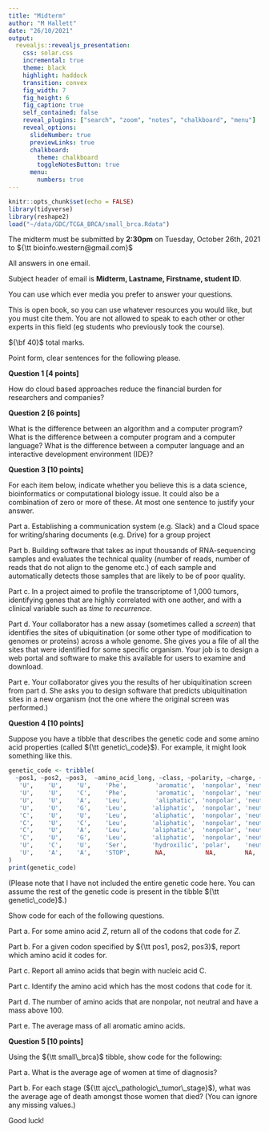 ```yaml
---
title: "Midterm"
author: "M Hallett"
date: "26/10/2021"
output: 
  revealjs::revealjs_presentation:
    css: solar.css
    incremental: true
    theme: black
    highlight: haddock
    transition: convex
    fig_width: 7
    fig_height: 6
    fig_caption: true
    self_contained: false
    reveal_plugins: ["search", "zoom", "notes", "chalkboard", "menu"]
    reveal_options:
      slideNumber: true
      previewLinks: true
      chalkboard: 
        theme: chalkboard
        toggleNotesButton: true
      menu:
        numbers: true
---
```


```r
knitr::opts_chunk$set(echo = FALSE)
library(tidyverse)
library(reshape2)
load("~/data/GDC/TCGA_BRCA/small_brca.Rdata")
```

The midterm must be submitted by __2:30pm__ on Tuesday, October 26th, 2021 to ${\tt bioinfo.western@gmail.com}$

All answers in one email. 

Subject header of email is __Midterm, Lastname, Firstname, student ID__.

You can use which ever media you prefer to answer your questions.

This is open book, so you can use whatever resources you would like, but you must cite them. You are not allowed to speak to each other or other experts in this field (eg students who previously took the course). 

${\bf 40}$ total marks. 


Point form, clear sentences for the following please.

__Question 1 [4 points]__


How do cloud based approaches reduce the financial burden for researchers and companies? 



__Question 2 [6 points]__ 

What is the difference between an algorithm and a computer program? What is the difference between a computer program and a computer language? What is the difference between a computer language and an interactive development environment (IDE)?


__Question 3 [10 points]__

For each item below, indicate whether you believe this is a data science, bioinformatics or computational biology issue. It could also be a combination of zero or more of these. At most one sentence to justify your answer.

Part a. Establishing a communication system (e.g. Slack) and a Cloud space for writing/sharing documents (e.g. Drive) for a group project

Part b. Building software that takes as input thousands of RNA-sequencing samples and evaluates the technical quality (number of reads, number of reads that do not align to the genome etc.) of each sample and automatically detects those samples that are likely to be of poor quality. 

Part c. In a project aimed to profile the transcriptome of 1,000 tumors, identifying genes that are highly correlated with one aother, and with a clinical variable such as _time to recurrence_.

Part d. Your collaborator has a new assay (sometimes called a _screen_) that identifies the sites of ubiquitination (or some other type of modification to genomes or proteins) across a whole genome. She gives you a file of all the sites that were identified for some specific organism. Your job is to design a web portal and software to make this available for users to examine and download. 

Part e. Your collaborator gives you the results of her ubiquitination screen from part d. She asks you to design software that predicts ubiquitination sites in a new organism (not the one where the original screen was performed.)

__Question 4 [10 points]__

Suppose you have a tibble that describes the genetic code and some amino acid properties (called ${\tt genetic\_code}$). 
For example, it might look something like this.
```r
genetic_code <- tribble( 
  ~pos1, ~pos2, ~pos3,  ~amino_acid_long, ~class, ~polarity, ~charge, ~mass,
   'U',    'U',    'U',    'Phe',        'aromatic',  'nonpolar', 'neutral', 165.192,
   'U',    'U',    'C',    'Phe',        'aromatic',  'nonpolar', 'neutral', 165.192,
   'U',    'U',    'A',    'Leu',        'aliphatic', 'nonpolar', 'neutral', 131.175,
   'U',    'U',    'G',    'Leu',       'aliphatic',  'nonpolar', 'neutral', 131.175,
   'C',    'U',    'U',    'Leu',       'aliphatic',  'nonpolar', 'neutral', 131.175,
   'C',    'U',    'C',    'Leu',       'aliphatic',  'nonpolar', 'neutral', 131.175,
   'C',    'U',    'A',    'Leu',       'aliphatic',  'nonpolar', 'neutral', 131.175,
   'C',    'U',    'G',    'Leu',       'aliphatic',  'nonpolar', 'neutral', 131.175,
   'U',    'C',    'U',    'Ser',       'hydroxilic', 'polar',    'neutral', 105.093,
   'U',    'A',    'A',    'STOP',       NA,           NA,        NA,        NA
)
print(genetic_code)
```

(Please note that I have not included the entire genetic code here. You can assume the rest of the genetic code
is present in the tibble ${\tt genetic\_code}$.)



Show code for each of the following questions.

Part a. For some amino acid $Z$, return all of the codons that code for $Z$. 

Part b. For a given codon specified by ${\tt pos1, pos2, pos3}$, report which amino acid it codes for.

Part c. Report all amino acids that begin with nucleic acid C. 

Part c. Identify the amino acid  which has the most codons that code for it.

Part d. The number of amino acids that are nonpolar, not neutral and have a mass above 100.

Part e. The average mass of all aromatic amino acids.



__Question 5 [10 points]__


Using the ${\tt small\_brca}$ tibble, show code for the following:

Part a.  What is the average age of women at time of diagnosis? 


Part b. For each stage (${\tt ajcc\_pathologic\_tumor\_stage}$), 
what was the average age of death  amongst those women that died? (You can ignore any missing values.)


 
Good luck!


